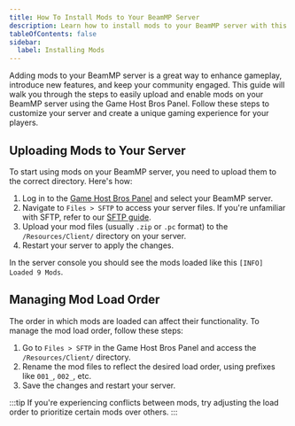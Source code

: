 ```yaml
---
title: How To Install Mods to Your BeamMP Server
description: Learn how to install mods to your BeamMP server with this comprehensive guide.
tableOfContents: false
sidebar:
  label: Installing Mods
---
```


Adding mods to your BeamMP server is a great way to enhance gameplay, introduce new features, and keep your community engaged. This guide will walk you through the steps to easily upload and enable mods on your BeamMP server using the Game Host Bros Panel. Follow these steps to customize your server and create a unique gaming experience for your players.

## Uploading Mods to Your Server
To start using mods on your BeamMP server, you need to upload them to the correct directory. Here's how:

1. Log in to the [Game Host Bros Panel](https://panel.gamehostbros.com/) and select your BeamMP server.
2. Navigate to `Files > SFTP` to access your server files. If you're unfamiliar with SFTP, refer to our [SFTP guide](https://guides.gamehostbros.com/getting-started/uploading-files/).
3. Upload your mod files (usually `.zip` or `.pc` format) to the `/Resources/Client/` directory on your server.
4. Restart your server to apply the changes.

In the server console you should see the mods loaded like this `[INFO] Loaded 9 Mods`.

## Managing Mod Load Order
The order in which mods are loaded can affect their functionality. To manage the mod load order, follow these steps:

1. Go to `Files > SFTP` in the Game Host Bros Panel and access the `/Resources/Client/` directory.
2. Rename the mod files to reflect the desired load order, using prefixes like `001_`, `002_`, etc.
3. Save the changes and restart your server.

:::tip
If you're experiencing conflicts between mods, try adjusting the load order to prioritize certain mods over others.
:::
